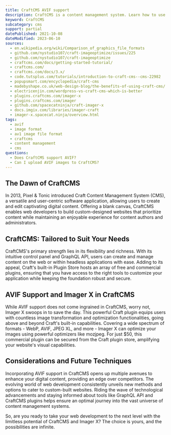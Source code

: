 ```yaml
---
title: CraftCMS AVIF support
description: CraftCMS is a content management system. Learn how to use AVIF images within CraftCMS.
keyword: CraftCMS
subcategory: cms
support: partial
datePublished: 2021-10-08
dateModified: 2023-06-10
sources:
  - en.wikipedia.org/wiki/Comparison_of_graphics_file_formats
  - github.com/nystudio107/craft-imageoptimize/issues/225
  - github.com/nystudio107/craft-imageoptimize
  - craftcms.com/docs/getting-started-tutorial/
  - craftcms.com/
  - craftcms.com/docs/3.x/
  - code.tutsplus.com/tutorials/introduction-to-craft-cms--cms-22982
  - popupsmart.com/encyclopedia/craft-cms
  - madebyshape.co.uk/web-design-blog/the-benefits-of-using-craft-cms/
  - electricenjin.com/wordpress-vs-craft-cms-which-is-better
  - plugins.craftcms.com/imager-x
  - plugins.craftcms.com/imager
  - github.com/spacecatninja/craft-imager-x
  - docs.imgix.com/libraries/imager-craft
  - imager-x.spacecat.ninja/overview.html
tags:
  - avif
  - image format
  - av1 image file format
  - craftcms
  - content management
  - cms
questions:
  - Does CraftCMS support AVIF?
  - Can I upload AVIF images to CraftCMS?
---
```


## The Dawn of CraftCMS

In 2013, Pixel & Tonic introduced Craft Content Management System (CMS), a versatile and user-centric software application, allowing users to create and edit captivating digital content. Offering a blank canvas, CraftCMS enables web developers to build custom-designed websites that prioritize content while maintaining an enjoyable experience for content authors and administrators.

## CraftCMS: Tailored to Suit Your Needs

CraftCMS's primary strength lies in its flexibility and richness. With its intuitive control panel and GraphQL API, users can create and manage content on the web or within headless applications with ease. Adding to its appeal, Craft's built-in Plugin Store hosts an array of free and commercial plugins, ensuring that you have access to the right tools to customize your application while keeping the foundation robust and secure.

## AVIF Support and Imager X in CraftCMS

While AVIF support does not come ingrained in CraftCMS, worry not, Imager X swoops in to save the day. This powerful Craft plugin equips users with countless image transformation and optimization functionalities, going above and beyond Craft's built-in capabilities. Covering a wide spectrum of formats - WebP, AVIF, JPEG XL, and more - Imager X can optimize your images using powerful optimizers like mozjpeg. For just $50, this commercial plugin can be secured from the Craft plugin store, amplifying your website's visual capabilities.

## Considerations and Future Techniques

Incorporating AVIF support in CraftCMS opens up multiple avenues to enhance your digital content, providing an edge over competitors. The evolving world of web development consistently unveils new methods and options to cater to custom-built websites. Riding the wave of technological advancements and staying informed about tools like GraphQL API and CraftCMS plugins helps ensure an optimal journey into the vast universe of content management systems.

So, are you ready to take your web development to the next level with the limitless potential of CraftCMS and Imager X? The choice is yours, and the possibilities are infinite.
